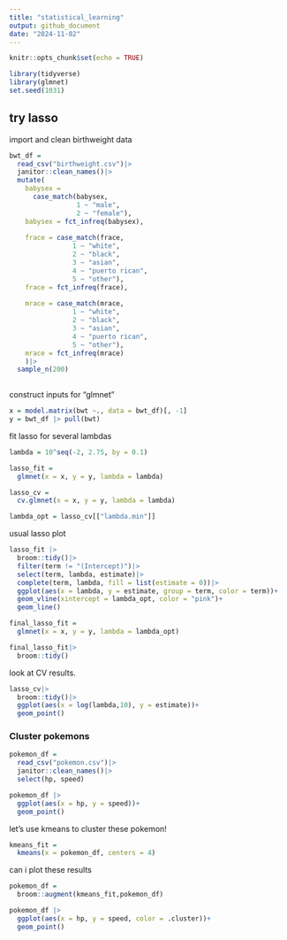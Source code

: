 ```yaml
---
title: "statistical_learning"
output: github_document
date: "2024-11-02"
---
```


```r
knitr::opts_chunk$set(echo = TRUE)
```

```r
library(tidyverse)
library(glmnet)
set.seed(1031)
```


## try lasso

import and clean birthweight data
```r
bwt_df = 
  read_csv("birthweight.csv")|>
  janitor::clean_names()|>
  mutate(
    babysex = 
      case_match(babysex, 
                 1 ~ "male",
                 2 ~ "female"),
    babysex = fct_infreq(babysex),
    
    frace = case_match(frace,
                1 ~ "white",
                2 ~ "black",
                3 ~ "asian",
                4 ~ "puerto rican",
                5 ~ "other"),
    frace = fct_infreq(frace),
    
    mrace = case_match(mrace,
                1 ~ "white",
                2 ~ "black",
                3 ~ "asian",
                4 ~ "puerto rican",
                5 ~ "other"),
    mrace = fct_infreq(mrace)
    )|>
  sample_n(200)
  

```


construct inputs for "glmnet"
```r
x = model.matrix(bwt ~., data = bwt_df)[, -1]
y = bwt_df |> pull(bwt)
```


fit lasso for several lambdas
```r
lambda = 10^seq(-2, 2.75, by = 0.1)

lasso_fit = 
  glmnet(x = x, y = y, lambda = lambda)

lasso_cv = 
  cv.glmnet(x = x, y = y, lambda = lambda) 

lambda_opt = lasso_cv[["lambda.min"]]
```



usual lasso plot
```r
lasso_fit |>
  broom::tidy()|>
  filter(term != "(Intercept)")|>
  select(term, lambda, estimate)|>
  complete(term, lambda, fill = list(estimate = 0))|>
  ggplot(aes(x = lambda, y = estimate, group = term, color = term))+
  geom_vline(xintercept = lambda_opt, color = "pink")+
  geom_line()
```


```r
final_lasso_fit = 
  glmnet(x = x, y = y, lambda = lambda_opt)

final_lasso_fit|>
  broom::tidy()
```

look at CV results.
```r
lasso_cv|>
  broom::tidy()|>
  ggplot(aes(x = log(lambda,10), y = estimate))+
  geom_point()
```


### Cluster pokemons
```r
pokemon_df = 
  read_csv("pokemon.csv")|>
  janitor::clean_names()|>
  select(hp, speed)
```


```r
pokemon_df |>
  ggplot(aes(x = hp, y = speed))+
  geom_point()
```

let's use kmeans to cluster these pokemon!
```r
kmeans_fit = 
  kmeans(x = pokemon_df, centers = 4)
```

can i plot these results
```r
pokemon_df = 
  broom::augment(kmeans_fit,pokemon_df)
```

```r
pokemon_df |>
  ggplot(aes(x = hp, y = speed, color = .cluster))+
  geom_point()
```

